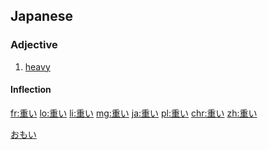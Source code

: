 ==Japanese==
{{ja-kanjitab|おも|sort=おもい|yomi=kun}}
===Adjective===
{{ja-adj|infl=i|おもい}}

# [[heavy]]

====Inflection====
{{ja-i|重|おも}}

[[Category:1000 Japanese basic words|おもい]]

[[fr:重い]]
[[lo:重い]]
[[li:重い]]
[[mg:重い]]
[[ja:重い]]
[[pl:重い]]
[[chr:重い]]
[[zh:重い]]